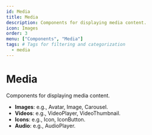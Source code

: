 ```yaml
---
id: Media
title: Media
description: Components for displaying media content.
icon: Images
order: 3
menu: ["Components", "Media"]
tags: # Tags for filtering and categorization
  - media
---
```


# Media

Components for displaying media content.

- **Images**: e.g., Avatar, Image, Carousel.
- **Videos**: e.g., VideoPlayer, VideoThumbnail.
- **Icons**: e.g., Icon, IconButton.
- **Audio**: e.g., AudioPlayer.
